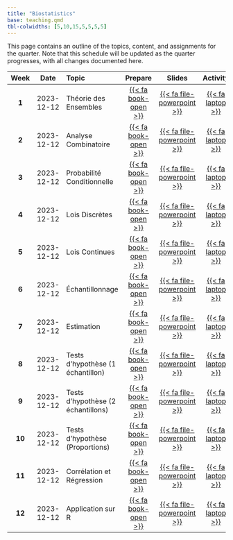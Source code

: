 ```yaml
---
title: "Biostatistics"
base: teaching.qmd
tbl-colwidths: [5,10,15,5,5,5,5]
---
```


This page contains an outline of the topics, content, and assignments for the quarter. Note that this schedule will be updated as the quarter progresses, with all changes documented here.

::: column-body
| **Week** |  **Date**  | **Topic**                          |       **Prepare**        |                                            **Slides**                                            |     **Activity**      |         **Lab**          |
|:---------:|:---------:|:----------|:---------:|:---------:|:---------:|:---------:|
|  **1**   | 2023-12-12 | Théorie des Ensembles              | [{{< fa book-open >}}]() |      [{{< fa file-powerpoint >}}](slides/theorie_des_ensembles.pdf "Théorie des Ensembles"){target="_blank"}      | [{{< fa laptop >}}]() | [{{< fa clipboard >}}]() |
|  **2**   | 2023-12-12 | Analyse Combinatoire               | [{{< fa book-open >}}]() |       [{{< fa file-powerpoint >}}](slides/analyse_combinatoire.pdf "Analyse Combinatoire"){target="_blank"}       | [{{< fa laptop >}}]() | [{{< fa clipboard >}}]() |
|  **3**   | 2023-12-12 | Probabilité Conditionnelle         | [{{< fa book-open >}}]() | [{{< fa file-powerpoint >}}](slides/probabilite_conditionnelle.pdf "Probabilité Conditionnelle"){target="_blank"} | [{{< fa laptop >}}]() | [{{< fa clipboard >}}]() |
|  **4**   | 2023-12-12 | Lois Discrètes                     | [{{< fa book-open >}}]() |                                  [{{< fa file-powerpoint >}}](slides/lois_discretes.pdf "Lois Discrètes"){target="_blank"}                                  | [{{< fa laptop >}}]() | [{{< fa clipboard >}}]() |
|  **5**   | 2023-12-12 | Lois Continues                     | [{{< fa book-open >}}]() |                                  [{{< fa file-powerpoint >}}]()                                  | [{{< fa laptop >}}]() | [{{< fa clipboard >}}]() |
|  **6**   | 2023-12-12 | Échantillonnage                    | [{{< fa book-open >}}]() |                                  [{{< fa file-powerpoint >}}]()                                  | [{{< fa laptop >}}]() | [{{< fa clipboard >}}]() |
|  **7**   | 2023-12-12 | Estimation                         | [{{< fa book-open >}}]() |                                  [{{< fa file-powerpoint >}}]()                                  | [{{< fa laptop >}}]() | [{{< fa clipboard >}}]() |
|  **8**   | 2023-12-12 | Tests d'hypothèse (1 échantillon)  | [{{< fa book-open >}}]() |                                  [{{< fa file-powerpoint >}}]()                                  | [{{< fa laptop >}}]() | [{{< fa clipboard >}}]() |
|  **9**   | 2023-12-12 | Tests d'hypothèse (2 échantillons) | [{{< fa book-open >}}]() |                                  [{{< fa file-powerpoint >}}]()                                  | [{{< fa laptop >}}]() | [{{< fa clipboard >}}]() |
|  **10**  | 2023-12-12 | Tests d'hypothèse (Proportions)    | [{{< fa book-open >}}]() |                                  [{{< fa file-powerpoint >}}]()                                  | [{{< fa laptop >}}]() | [{{< fa clipboard >}}]() |
|  **11**  | 2023-12-12 | Corrélation et Régression          | [{{< fa book-open >}}]() |                                  [{{< fa file-powerpoint >}}]()                                  | [{{< fa laptop >}}]() | [{{< fa clipboard >}}]() |
|  **12**  | 2023-12-12 | Application sur R                  | [{{< fa book-open >}}]() |                                  [{{< fa file-powerpoint >}}]()                                  | [{{< fa laptop >}}]() | [{{< fa clipboard >}}]() |
:::
